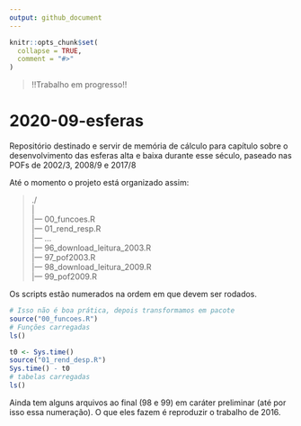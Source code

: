 ```yaml
---
output: github_document
---
```


<!-- README.md is generated from README.Rmd. Please edit that file -->

```r
knitr::opts_chunk$set(
  collapse = TRUE,
  comment = "#>"
)
```

> !!Trabalho em progresso!!

# 2020-09-esferas

<!-- badges: start -->
<!-- badges: end -->

Repositório destinado e servir de memória de cálculo para capítulo 
sobre o desenvolvimento das esferas alta e baixa durante esse século,
paseado nas POFs de 2002/3, 2008/9 e 2017/8

Até o momento o projeto está organizado assim:

> ./  
|  
|--- 00_funcoes.R  
|--- 01_rend_resp.R  
|--- ...  
|--- 96_download_leitura_2003.R  
|--- 97_pof2003.R  
|--- 98_download_leitura_2009.R  
|--- 99_pof2009.R  


Os scripts estão numerados na ordem em que devem ser rodados.

```r
# Isso não é boa prática, depois transformamos em pacote
source("00_funcoes.R")
# Funções carregadas
ls()

t0 <- Sys.time()
source("01_rend_desp.R")
Sys.time() - t0
# tabelas carregadas
ls()
```

Ainda tem alguns arquivos ao final (98 e 99) em caráter preliminar
(até por isso essa numeração).
O que eles fazem é reproduzir o trabalho de 2016.







